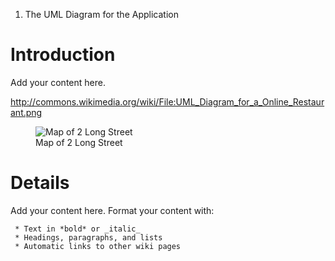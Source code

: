 #The UML Diagram for the Application

= Introduction =

Add your content here.

http://commons.wikimedia.org/wiki/File:UML_Diagram_for_a_Online_Restaurant.png


[[Image:UML_Diagram_for_a_Online_Restaurant.png|thumb|left|Map of 2 Long Street]]


= Details =

Add your content here.  Format your content with:
  * Text in *bold* or _italic_
  * Headings, paragraphs, and lists
  * Automatic links to other wiki pages